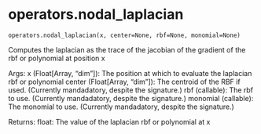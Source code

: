 # operators.nodal_laplacian { #updes.operators.nodal_laplacian }

`operators.nodal_laplacian(x, center=None, rbf=None, monomial=None)`

Computes the laplacian as the trace of the jacobian of the gradient of the rbf or polynomial at position x

Args:
    x (Float[Array, "dim"]): The position at which to evaluate the laplacian rbf or polynomial
    center (Float[Array, "dim"]): The centroid of the RBF if used. (Currently mandadatory, despite the signature.)
    rbf (callable): The rbf to use. (Currently mandadatory, despite the signature.)
    monomial (callable): The monomial to use. (Currently mandadatory, despite the signature.)

Returns:
    float: The value of the laplacian rbf or polynomial at x